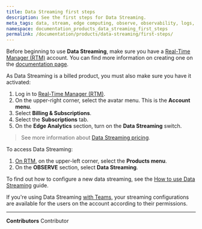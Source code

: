```yaml
---
title: Data Streaming first steps
description: See the first steps for Data Streaming.
meta_tags: data, stream, edge computing, observe, observability, logs, events
namespace: documentation_products_data_streaming_first_steps
permalink: /documentation/products/data-streaming/first-steps/
---
```


Before beginning to use **Data Streaming**, make sure you have a [Real-Time Manager (RTM)](https://manager.azion.com/) account. You can find more information on creating one on the [documentation page](/en/documentation/products/accounts/creating-account/).

As Data Streaming is a billed product, you must also make sure you have it activated:

1. Log in to [Real-Time Manager (RTM)](https://manager.azion.com/).
2. On the upper-right corner, select the avatar menu. This is the **Account menu**.
3. Select **Billing & Subscriptions**.
4. Select the **Subscriptions** tab.
5. On the **Edge Analytics** section, turn on the **Data Streaming** switch.

> See more information about [Data Streaming pricing](https://www.azion.com/en/pricing/).

To access Data Streaming:

1. [On RTM](https://manager.azion.com/), on the upper-left corner, select the **Products menu**.
2. On the **OBSERVE** section, select **Data Streaming**.

To find out how to configure a new data streaming, see the [How to use Data Streaming](/en/documentation/products/guides/use-data-streaming/) guide.

If you're using Data Streaming [with Teams](/en/documentation/products/accounts/teams-permissions/), your streaming configurations are available for the users on the account according to their permissions.



---


**Contributors** <ContributorList>Contributor</ContributorList>
